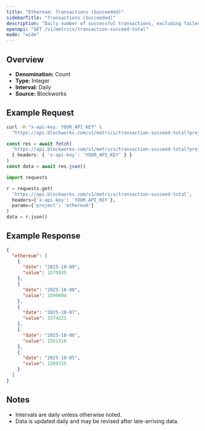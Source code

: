 ```yaml
---
title: "Ethereum: Transactions (Succeeded)"
sidebarTitle: "Transactions (Succeeded)"
description: "Daily number of successful transactions, excluding failed transactions."
openapi: "GET /v1/metrics/transaction-succeed-total"
mode: "wide"
---
```


## Overview

- **Denomination:** Count
- **Type:** Integer
- **Interval:** Daily
- **Source:** Blockworks

## Example Request

<CodeGroup>

```bash cURL
curl -H "x-api-key: YOUR_API_KEY" \
  "https://api.blockworks.com/v1/metrics/transaction-succeed-total?project=ethereum"
```

```typescript TypeScript
const res = await fetch(
  'https://api.blockworks.com/v1/metrics/transaction-succeed-total?project=ethereum',
  { headers: { 'x-api-key': 'YOUR_API_KEY' } }
)
const data = await res.json()
```

```python Python
import requests

r = requests.get(
  'https://api.blockworks.com/v1/metrics/transaction-succeed-total',
  headers={'x-api-key': 'YOUR_API_KEY'},
  params={'project': 'ethereum'}
)
data = r.json()
```

</CodeGroup>

## Example Response

```json
{
  "ethereum": [
    {
      "date": "2025-10-09",
      "value": 1575935
    },
    {
      "date": "2025-10-08",
      "value": 1599094
    },
    {
      "date": "2025-10-07",
      "value": 1574221
    },
    {
      "date": "2025-10-06",
      "value": 1551318
    },
    {
      "date": "2025-10-05",
      "value": 1369725
    }
  ]
}
```

## Notes
- Intervals are daily unless otherwise noted.
- Data is updated daily and may be revised after late-arriving data.